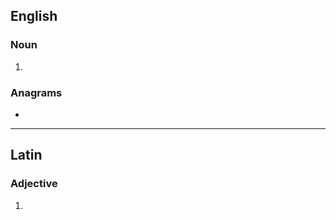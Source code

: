 ==English==

===Noun===
{{head|en|noun plural form}}

# {{plural of|arvo|lang=en}}

===Anagrams===
* {{anagrams|en|a=aorsv|'sarvo|Voras|sarvo|savor}}

----

==Latin==

===Adjective===
{{la-adj-form|arvos}}

# {{inflection of|arvus||acc|m|p|lang=la}}